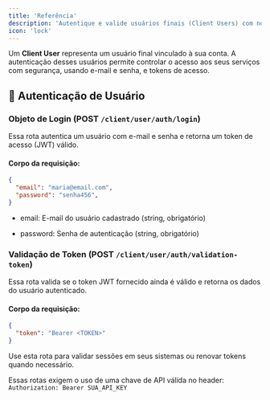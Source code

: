 ```yaml
---
title: 'Referência'
description: 'Autentique e valide usuários finais (Client Users) com nossa API.'
icon: 'lock'
---
```


Um **Client User** representa um usuário final vinculado à sua conta. A autenticação desses usuários permite controlar o acesso aos seus serviços com segurança, usando e-mail e senha, e tokens de acesso.

## 🔐 Autenticação de Usuário

### Objeto de Login (POST `/client/user/auth/login`)

Essa rota autentica um usuário com e-mail e senha e retorna um token de acesso (JWT) válido.

#### Corpo da requisição:

```json
{
  "email": "maria@email.com",
  "password": "senha456",
}
```
- email: E-mail do usuário cadastrado (string, obrigatório)

- password: Senha de autenticação (string, obrigatório)

### Validação de Token (POST `/client/user/auth/validation-token`)

Essa rota valida se o token JWT fornecido ainda é válido e retorna os dados do usuário autenticado.

#### Corpo da requisição:

```json
{
  "token": "Bearer <TOKEN>"
}
```

<Tip title="Validação rápida" icon="shield"> Use esta rota para validar sessões em seus sistemas ou renovar tokens quando necessário. </Tip>

<Tip title="Requisições protegidas por API Key" icon="book" horizontal> Essas rotas exigem o uso de uma chave de API válida no header: <code>Authorization: Bearer SUA_API_KEY</code> </Tip>
